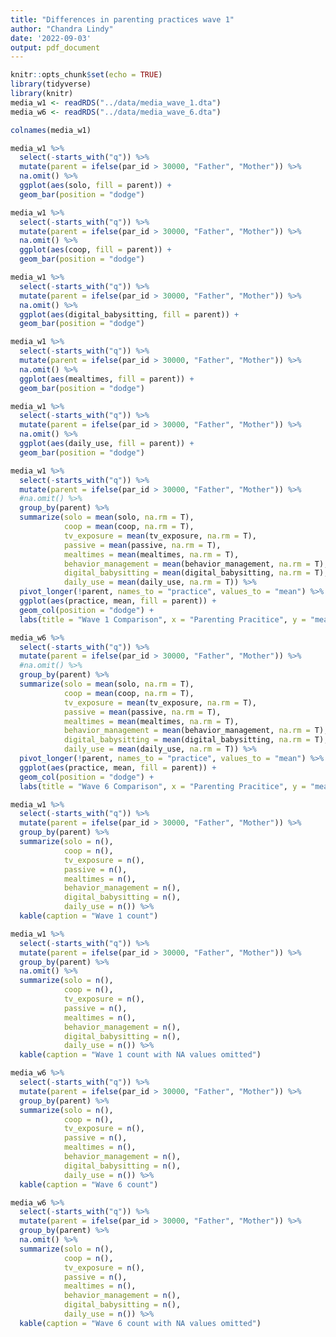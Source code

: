 ```yaml
---
title: "Differences in parenting practices wave 1"
author: "Chandra Lindy"
date: '2022-09-03'
output: pdf_document
---
```


```r
knitr::opts_chunk$set(echo = TRUE)
library(tidyverse)
library(knitr)
media_w1 <- readRDS("../data/media_wave_1.dta")
media_w6 <- readRDS("../data/media_wave_6.dta")
```

```r
colnames(media_w1)
```


```r
media_w1 %>% 
  select(-starts_with("q")) %>%
  mutate(parent = ifelse(par_id > 30000, "Father", "Mother")) %>%
  na.omit() %>% 
  ggplot(aes(solo, fill = parent)) +
  geom_bar(position = "dodge")
```

```r
media_w1 %>% 
  select(-starts_with("q")) %>%
  mutate(parent = ifelse(par_id > 30000, "Father", "Mother")) %>%
  na.omit() %>% 
  ggplot(aes(coop, fill = parent)) +
  geom_bar(position = "dodge")
```

```r
media_w1 %>% 
  select(-starts_with("q")) %>%
  mutate(parent = ifelse(par_id > 30000, "Father", "Mother")) %>%
  na.omit() %>% 
  ggplot(aes(digital_babysitting, fill = parent)) +
  geom_bar(position = "dodge")
```

```r
media_w1 %>% 
  select(-starts_with("q")) %>%
  mutate(parent = ifelse(par_id > 30000, "Father", "Mother")) %>%
  na.omit() %>%  
  ggplot(aes(mealtimes, fill = parent)) +
  geom_bar(position = "dodge")
```

```r
media_w1 %>% 
  select(-starts_with("q")) %>%
  mutate(parent = ifelse(par_id > 30000, "Father", "Mother")) %>%
  na.omit() %>% 
  ggplot(aes(daily_use, fill = parent)) +
  geom_bar(position = "dodge")
```

```r
media_w1 %>% 
  select(-starts_with("q")) %>%
  mutate(parent = ifelse(par_id > 30000, "Father", "Mother")) %>%
  #na.omit() %>% 
  group_by(parent) %>% 
  summarize(solo = mean(solo, na.rm = T),
            coop = mean(coop, na.rm = T),
            tv_exposure = mean(tv_exposure, na.rm = T),
            passive = mean(passive, na.rm = T),
            mealtimes = mean(mealtimes, na.rm = T),
            behavior_management = mean(behavior_management, na.rm = T),
            digital_babysitting = mean(digital_babysitting, na.rm = T),
            daily_use = mean(daily_use, na.rm = T)) %>% 
  pivot_longer(!parent, names_to = "practice", values_to = "mean") %>% 
  ggplot(aes(practice, mean, fill = parent)) +
  geom_col(position = "dodge") +
  labs(title = "Wave 1 Comparison", x = "Parenting Pracitice", y = "mean")

```

```r
media_w6 %>% 
  select(-starts_with("q")) %>%
  mutate(parent = ifelse(par_id > 30000, "Father", "Mother")) %>%
  #na.omit() %>% 
  group_by(parent) %>% 
  summarize(solo = mean(solo, na.rm = T),
            coop = mean(coop, na.rm = T),
            tv_exposure = mean(tv_exposure, na.rm = T),
            passive = mean(passive, na.rm = T),
            mealtimes = mean(mealtimes, na.rm = T),
            behavior_management = mean(behavior_management, na.rm = T),
            digital_babysitting = mean(digital_babysitting, na.rm = T),
            daily_use = mean(daily_use, na.rm = T)) %>% 
  pivot_longer(!parent, names_to = "practice", values_to = "mean") %>% 
  ggplot(aes(practice, mean, fill = parent)) +
  geom_col(position = "dodge") +
  labs(title = "Wave 6 Comparison", x = "Parenting Pracitice", y = "mean")

```

```r
media_w1 %>% 
  select(-starts_with("q")) %>%
  mutate(parent = ifelse(par_id > 30000, "Father", "Mother")) %>%
  group_by(parent) %>% 
  summarize(solo = n(),
            coop = n(),
            tv_exposure = n(),
            passive = n(),
            mealtimes = n(),
            behavior_management = n(),
            digital_babysitting = n(),
            daily_use = n()) %>%
  kable(caption = "Wave 1 count") 
```

```r
media_w1 %>% 
  select(-starts_with("q")) %>%
  mutate(parent = ifelse(par_id > 30000, "Father", "Mother")) %>%
  group_by(parent) %>% 
  na.omit() %>%
  summarize(solo = n(),
            coop = n(),
            tv_exposure = n(),
            passive = n(),
            mealtimes = n(),
            behavior_management = n(),
            digital_babysitting = n(),
            daily_use = n()) %>%
  kable(caption = "Wave 1 count with NA values omitted") 
```

```r
media_w6 %>% 
  select(-starts_with("q")) %>%
  mutate(parent = ifelse(par_id > 30000, "Father", "Mother")) %>%
  group_by(parent) %>% 
  summarize(solo = n(),
            coop = n(),
            tv_exposure = n(),
            passive = n(),
            mealtimes = n(),
            behavior_management = n(),
            digital_babysitting = n(),
            daily_use = n()) %>%
  kable(caption = "Wave 6 count") 
```

```r
media_w6 %>% 
  select(-starts_with("q")) %>%
  mutate(parent = ifelse(par_id > 30000, "Father", "Mother")) %>%
  group_by(parent) %>% 
  na.omit() %>% 
  summarize(solo = n(),
            coop = n(),
            tv_exposure = n(),
            passive = n(),
            mealtimes = n(),
            behavior_management = n(),
            digital_babysitting = n(),
            daily_use = n()) %>%
  kable(caption = "Wave 6 count with NA values omitted") 
```

